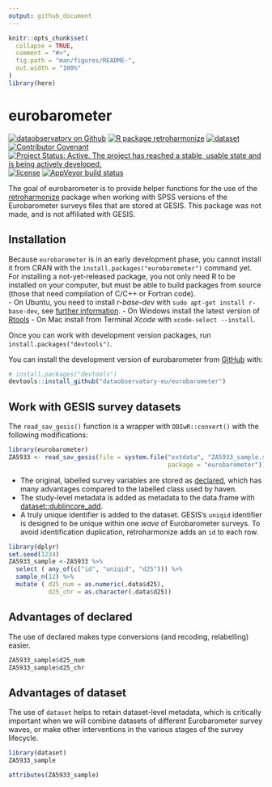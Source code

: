 ```yaml
---
output: github_document
---
```


<!-- README.md is generated from README.Rmd. Please edit that file -->

```r
knitr::opts_chunk$set(
  collapse = TRUE,
  comment = "#>",
  fig.path = "man/figures/README-",
  out.width = "100%"
)
library(here)
```

# eurobarometer

<!-- badges: start -->
[![dataobservatory on Github](https://img.shields.io/badge/github-dataobservatory.eu-6e5494.svg)](https://github.com/dataobservatory-eu/)
[![R package retroharmonize](https://img.shields.io/badge/R-retroharmonize-007CBB.svg)](https://retroharmonize.dataobservatory.eu)
[![dataset](https://img.shields.io/badge/R-dataset-E4007F.svg)](https://dataset.dataobservatory.eu)
[![Contributor Covenant](https://img.shields.io/badge/ethics-Contributor%20Covenant-680171.svg)](https://dataobservatory.eu/)
[![Project Status: Active. The project has reached a stable, usable state and is being actively developed.](https://www.repostatus.org/badges/latest/active.svg)](https://www.repostatus.org/#active)
[![license](https://img.shields.io/badge/license-GPL--3-blue.svg)](https://www.gnu.org/licenses/gpl-3.0.en.html)
[![AppVeyor build status](https://ci.appveyor.com/api/projects/status/github/dataobservatory-eu/eurobarometer?branch=main&svg=true)](https://ci.appveyor.com/project/dataobservatory-eu/eurobarometer)
<!-- badges: end -->

The goal of eurobarometer is to provide helper functions for the use of the [retroharmonize](https://retroharmonize.dataobservatory.eu/) package when working with SPSS versions of the Eurobarometer surveys files that are stored at GESIS. This package was not made, and is not affiliated with GESIS.

## Installation

Because `eurobarometer` is in an early development phase, you cannot install it from CRAN with the `install.packages("eurobarometer")` command yet. For installing a not-yet-released package, you not only need R to be installed on your computer, but must be able to build packages from source (those that need compilation of C/C++ or Fortran code).  
- On Ubuntu, you need to install _r-base-dev_ with `sudo apt-get install r-base-dev`, see [further information](https://cran.r-project.org/bin/linux/ubuntu/fullREADME.html).
- On Windows install the latest version of  [Rtools](https://cran.r-project.org/bin/windows/Rtools/)
- On Mac install from Terminal _Xcode_ with `xcode-select --install`.

Once you can work with development version packages, run `install.packages("devtools")`.

You can install the development version of eurobarometer from [GitHub](https://github.com/) with:

``` r
# install.packages("devtools")
devtools::install_github("dataobservatory-eu/eurobarometer")
```

## Work with GESIS survey datasets

The `read_sav_gesis()` function is a wrapper with `DDIwR::convert()` with the following modifications:

```r
library(eurobarometer)
ZA5933 <- read_sav_gesis(file = system.file("extdata", "ZA5933_sample.sav", 
                                            package = "eurobarometer"))
```

- The original, labelled survey variables are stored as [declared](https://declared.dataobservatory.eu/reference/declared.html), which has many advantages compared to the labelled class used by haven.
- The study-level metadata is added as metadata to the data.frame with [dataset::dublincore_add](https://dataset.dataobservatory.eu/reference/dublincore.html).
- A truly unique identifier is added to the dataset. GESIS's `uniqid` identifier is designed to be unique within one _wave_ of Eurobarometer surveys.  To avoid identification duplication, retroharmonize adds an `id` to each row.

```r
library(dplyr)
set.seed(1234)
ZA5933_sample <-ZA5933 %>%
  select ( any_of(c("id", "uniqid", "d25"))) %>%
  sample_n(12) %>%
  mutate ( d25_num = as.numeric(.data$d25), 
           d25_chr = as.character(.data$d25))
```

## Advantages of declared

The use of declared makes type conversions (and recoding, relabelling) easier.

```r
ZA5933_sample$d25_num
ZA5933_sample$d25_chr
```

## Advantages of dataset

The use of `dataset` helps to retain dataset-level metadata, which is critically important when we will combine datasets of different Eurobarometer survey waves, or make other interventions in the various stages of the survey lifecycle.

```r
library(dataset)
ZA5933_sample
```
```r
attributes(ZA5933_sample)
```

